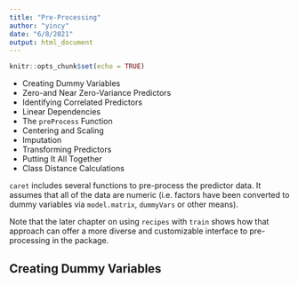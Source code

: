 ```yaml
---
title: "Pre-Processing"
author: "yincy"
date: "6/8/2021"
output: html_document
---
```


```r
knitr::opts_chunk$set(echo = TRUE)
```

- Creating Dummy Variables  
- Zero-and Near Zero-Variance Predictors  
- Identifying Correlated Predictors  
- Linear Dependencies  
- The `preProcess` Function  
- Centering and Scaling  
- Imputation  
- Transforming Predictors  
- Putting It All Together  
- Class Distance Calculations  


`caret` includes several functions to pre-process the predictor data. It assumes that all of the data are numeric (i.e. factors have been converted to dummy variables via `model.matrix`, `dummyVars` or other means).  

Note that the later chapter on using `recipes` with `train` shows how that approach can offer a more diverse and customizable interface to pre-processing in the package.  

## Creating Dummy Variables  
















